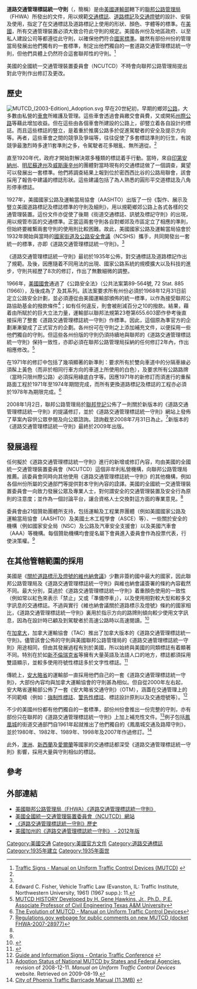 '''道路交通管理標誌統一守則'''（{{lang-en|'''Manual on Uniform Traffic Control Devices'''}}，簡稱{{lang|en|'''MUTCD'''}}）是由[[美國運輸部|美國運輸部]]轄下的[[聯邦公路管理局|聯邦公路管理局]]（FHWA）所發出的文件，用以規範[[交通標誌|交通標誌]]、[[道路標記|道路標記]]及[[交通燈|交通燈號]]的設計、安裝及使用，指定了在交通標誌及道路標記上使用的形狀、顏色、字體等的標準。在[[美國|美國]]，所有交通管理裝置必須大致合符此守則的規定。美國各州份及地區政府、以至私人建設公司等都遵從此守則，以確保他們符合[[國家標準|國家標準]]。雖然有部份州份的管理當局發展出他們獨有的一套標準，制定出他們獨自的一套道路交通管理標誌統一守則，但他們具體上仍然符合這套聯邦性的守則。<ref name="MUTCD">[http://www.mrsc.org/subjects/transpo/traffic/mutcd1.aspx#intro Traffic Signs - Manual on Uniform Traffic Control Devices (MUTCD)] {{webarchive|url=https://web.archive.org/web/20131202223307/http://www.mrsc.org/subjects/transpo/traffic/mutcd1.aspx |date=2013-12-02 }}</ref>

美國的全國統一交通管理裝置委員會（NCUTCD）不時會向聯邦公路管理局提出對此守則作出修訂及更改。

== 歷史 ==
[[Image:MUTCD_(2003-Edition)_Adoption.svg|thumb]]
早在20世紀初，早期的鄉郊[[公路|公路]]，大多數由私營的[[車會|車會]]所維護及管理。這些車會透過會員繳交會員費，又或開拓[[州際公路|州際公路]]等藉此增加收益。但在這些由各個車會所建設的公路上，卻豎立着各自設計的標誌。而且這些標誌的豎立，是着重於推廣公路多於促進駕駛者的安全及提示方向等。再者，這些車會之間的競爭及爭端等，往往促使了多套標誌準則的衍生，有說競爭最激烈時多達11套準則之多，令駕駛者花多眼亂、無所適從。<ref name="MUTCD"/>

直至1920年代，政府才開始對解決眾多種類的標誌着手行動。當時，來自[[印第安納州|印第安納州]]、[[明尼蘇達州|明尼蘇達州]]及[[威斯康辛州|威斯康辛州]]的團體對當時現有的交通標誌做了一個調查，冀望可以發展出一套標準。他們將調查結果上報到位於密西西比谷的公路局聯會，該會採用了報告中建議的標誌形狀。這些建議包括了為人熟悉的圓形平交道標誌及八角形停車標誌。

1927年，美國國家公路及運輸當局協會（AASHTO）出版了一份《製作、展示及豎立美國道路標記及標誌標準的守則及細則》，用以規範鄉郊公路上各式各樣的交通管理裝置。這份文件亦促使了後期《街道交通標誌、訊號及標記守則》的出現，用以規管市區的交通標準。正當這兩套守則各自對鄉郊及市區定立了相應的準則，但始終要維繫兩套守則的使用則比較困難。故此，美國國家公路及運輸當局協會於1932年開始與當時的[[國家街道及公路安全會議|國家街道及公路安全會議]]（NCSHS）攜手，共同開發出一套統一的標準，亦即《道路交通管理標誌統一守則》。<ref name="HISTORY"/>

《道路交通管理標誌統一守則》最初於1935年公佈，對交通標誌及道路標記作出了規範。及後，因應隨着不同用法的出現、國家公路系統的規模擴大以及科技的進步，守則共經歷了8次的修訂，作出了無數細微的調整。

1966年，[[美國國會|美國國會]]通過了《公路安全法》（公共法案第89-564號, 72 Stat. 885 (1966)），及後成為了{{UnitedStatesCode|23|401}} 及其系列。該法案要求所有州份必須於1968年12月31日前定立公路安全計劃，並必須遵從由美國運輸部頒佈的統一標準，以作為接受聯邦公路協助基金的撥款條件<ref>Edward C. Fisher, Vehicle Traffic Law (Evanston, IL: Traffic Institute, Northwestern University, 1961) (1967 supp.): 11.</ref>；如有任何違反，則會被削減百分之10的撥款。結果，藉着由{{UnitedStatesCode|23|402}}所賦於的巨大立法力量，運輸部以聯邦法規第23卷第655.603節作參考後直接採用了整套《道路交通管理標誌統一守則》作標準。因此，這個原為準官方的企劃漸漸變成了正式官方的企劃。各州份可在守則之上添加補充文件，以便採用一些他們獨自的守則。但這些各州份版的守則仍須持續地與聯邦的《道路交通管理標誌統一守則》保持一致性，亦即必須在聯邦公路管理局採納的任何修訂2年內，作出相應修改。<ref name="HISTORY">[https://ceprofs.civil.tamu.edu/ghawkins/MUTCD-History.htm MUTCD HISTORY Developed by H. Gene Hawkins, Jr., Ph.D., P.E. Associate Professor of Civil Engineering Texas A&M University]</ref>

在1971年的修訂中包括了幾項顯著的新準則：要求所有於雙向車道中的分隔車線必須髹上黃色（而非於相同行車方向的車道上所使用的白色），及要求所有公路路牌（當時只限州際公路）必須採用綠底白字等。因應1971年的新修訂而須進行的重髹路面工程於1971年至1974年期間完成，而所有更換道路標記及標誌的工程亦必須於1978年為期限完成。<ref name="Evolution">[http://mutcd.fhwa.dot.gov/kno-history.htm The Evolution of MUTCD - Manual on Uniform Traffic Control Devices]</ref>

2008年1月2日，聯邦公路管理局於[[聯邦登記|聯邦登記]]公佈了一則關於新版本的《道路交通管理標誌統一守則》的提議修訂，並於《道路交通管理標誌統一守則》網站上發佈了草案內容供公眾參閱及向公眾諮詢。諮詢截至2008年7月31日為止。<ref>[http://www.regulations.gov/#!docketDetail;D=FHWA-2007-28977 Regulations.gov webpage for public comments on new MUTCD (docket FHWA-2007-28977)]</ref>新版本的《道路交通管理標誌統一守則》最終於2009年出版。

== 發展過程 ==
任何擬於《道路交通管理標誌統一守則》進行的新增或修訂內容，均由美國的全國統一交通管理裝置委員會（NCUTCD）這個非牟利私營機構，向聯邦公路管理局推薦。該委員會同時向其他使用《道路交通管理標誌統一守則》的其他機構，例如各個州份所屬的交通部門等提供對本守則內容的詮譯。美國的全國統一交通管理裝置委員會一向致力發展公眾及專業人士，對何謂安全的交通管理裝置及安全行為原則的注意度；並作為一個討論平台，讓合資格人士交換對這方面的專業意見。<ref name="Evolution"/>

委員會由21個贊助團體所支持，包括運輸及工程業界團體（例如美國國家公路及運輸當局協會（AASHTO）及美國土木工程學會（ASCE）等）、一些關於安全的機構（例如國家安全局（NSC）及公路及汽車安全支援會）以及美國汽車會（AAA）等機構。每個贊助機構均會提名屬下會員進入委員會作為投票代表，行使決策權。<ref name="Evolution"/>

== 在其他管轄範圍的採用 ==
美國是《[[關於道路標示及燈號的維也納會議|關於道路標示及燈號的維也納會議]]》少數非簽約國中最大的國家，因此聯邦公路管理局及《道路交通管理標誌統一守則》與維也納會議簽署的條約內容截然不同。最大分別，莫過於《道路交通管理標誌統一守則》着重顏色使用的一致性（例如常以紅色來表示「禁止」又或「準備停車」），以及使用相對較大型和較多文字訊息的交通標誌。不過與實行《維也納會議關於道路標示及燈號》條約的國家相比，《道路交通管理標誌統一守則》裏用於指示方向的路牌則傾向較少使用文字訊息，因為在設計時已顧及到駕駛者於高速公路時以高速閱讀。<ref>{{cite web |url=http://geocities.com/bkkriders/law/unc/sign1949.html |title=Internet Archive Wayback Machine |publisher=Web.archive.org |date=2009-10-26 |accessdate=2012-01-28 |deadurl=yes |archiveurl=https://web.archive.org/web/20091026194353/http://geocities.com/bkkriders/law/unc/sign1949.html |archivedate=2009-10-26 }}</ref>

在[[加拿大|加拿大]]，加拿大運輸協會（TAC）推出了加拿大版本的《道路交通管理標誌統一守則》。儘管該會公佈的守則與美國聯邦公路管理局的《道路交通管理標誌統一守則》用途相同，但由其發展過程有別於美國，所以始終與美國的同類標誌有着顯著不同。特別在於如[[新不倫瑞克|新不倫瑞克省]]等擁有大量英語及法語人口的地方，標誌都須採用雙語顯示，並較多使用符號性標誌多於文字性標誌。<ref>{{Cite web |url=http://www.tac-atc.ca/english/projects/trafficcontrol.cfm |title=Manual of Uniform Traffic Control Devices for Canada |accessdate=2013-11-24 |archive-date=2012-09-18 |archive-url=https://web.archive.org/web/20120918001632/http://www.tac-atc.ca/english/projects/trafficcontrol.cfm |dead-url=yes }}</ref>

傳統上，[[安大略|安大略省]]的運輸部一直採用他們自己的一套《道路交通管理標誌統一守則》，大部份內容均與加拿大運輸協會的守則甚為相似。但自從2000年左右起，安大略省運輸部公佈了一套《安大略省交通守則》（OTM），涵蓋在交通管理上的不同範疇（例如：[[強制性標誌|強制性標誌]]、[[警告標誌|警告性標誌]]、標誌設計原則以及交通燈號等）。<ref>[http://www.otc.org/uploads/File/cuzx_-_Ontario_Traffic_Manual_-_Book_8_-_Guide_and_Information_Signing_-_July_2010_-_Digital_version.pdf Guide and Information Signs - Ontario Traffic Conference] {{webarchive|url=https://web.archive.org/web/20131203002328/http://www.otc.org/uploads/File/cuzx_-_Ontario_Traffic_Manual_-_Book_8_-_Guide_and_Information_Signing_-_July_2010_-_Digital_version.pdf |date=2013-12-03 }}</ref>

不少的美國州份都有他們獨自的一套標準，部份州份會推出一份完整的守則，亦有部份只在聯邦的《道路交通管理標誌統一守則》上加上補充性文件。<ref>[http://mutcd.fhwa.dot.gov/knowledge/natl_adopt_2000_2003.htm Adoption Status of National MUTCD by States and Federal Agencies], revision of 2008-12-11. ''Manual on Uniform Traffic Control Devices'' website. Retrieved on 2009-08-19.</ref>例子包括[[鳳凰城_(亞利桑那州)|鳳凰城]]的街道交通部門自1961年起就推出了他們獨自的《鳳凰城交通及路障守則》，並於1980年、1982年、1989年、1998年及2007年作過修訂。<ref>[http://phoenix.gov/STREETS/tbm07cov.pdf City of Phoenix Traffic Barricade Manual (11.3MB)] {{webarchive|url=https://web.archive.org/web/20080905092640/http://phoenix.gov/STREETS/tbm07cov.pdf |date=2008-09-05 }}</ref>

此外，[[澳洲|澳洲]]、[[新西蘭|新西蘭]]及[[愛爾蘭|愛爾蘭]]等國家的交通標誌都深受《道路交通管理標誌統一守則》影響，採用大量與守則相似的標誌。

==參考==

<references/>

==外部連結==
{{commons|Category:PD MUTCD|Manual on Uniform Traffic Control Devices}}
{{commons|Category:Road signs of the United States by number|Road signs of the United States by number}}
* [http://mutcd.fhwa.dot.gov/ 美國聯邦公路管理局（FHWA）《道路交通管理標誌統一守則》]
* [http://www.ncutcd.org/ 美國全國統一交通管理裝置委員會（NCUTCD）網站]
* [https://ceprofs.civil.tamu.edu/ghawkins/MUTCD-History.htm 《道路交通管理標誌統一守則》歷史]
* [http://www.dot.ca.gov/hq/traffops/signtech/mutcdsupp/ca_mutcd2012.htm 美國加州的《道路交通管理標誌統一守則》 - 2012年版]

{{交通標誌}}
[[Category:美國交通|Category:美國交通]]
[[Category:美國官方文件|Category:美國官方文件]]
[[Category:道路交通標誌|Category:道路交通標誌]]
[[Category:1935年建立|Category:1935年建立]]
[[Category:1935年面世|Category:1935年面世]]